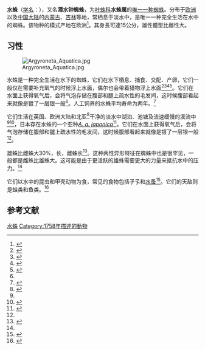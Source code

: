 {{Speciesbox
| fossil_range = {{Fossil range|新近纪|现在}}
| image =Argyroneta aquatica Paar.jpg
| image_caption = 雌蛛（左）和雄蛛
| genus = Argyroneta
| species = aquatica
| parent_authority = [[Pierre_André_Latreille|Latreille]], 1804
| authority = ([[Carl_Alexander_Clerck|Clerck]], 1758)
| synonyms_ref =
| synonyms =
*''Aranea amphibia'' <small>Müller, 1776</small><ref name=Müll1776>{{cite book| last=Müller| first=O. F.| year=1776| title=Zoologicae danicae prodromus, seu animalium daniae et norvegiae indigenarum, characteres, nomina et synonyma imprimis popularium| publisher=Hafniae| page=194}}</ref>
*''Aranea aquatica'' <small>Linnaeus, 1758</small><ref name=Linn1758>{{cite book| last=Linnaeus| first=C.| year=1758| title=Systema naturae per regna tria naturae, secundum classes, ordines, genera, species cum characteribus differentiis, synonymis, locis| page=623}}</ref>
*''Araneus aquaticus'' <small>Clerck, 1757</small><ref name=Cler1757>{{cite book| last=Clerck| first=C.| year=1757| title=Svenska spindlar, uti sina hufvud-slågter indelte samt under några och sextio särskildte arter beskrefne och med illuminerade figurer uplyste| page=143}}</ref>
*''Aranea urinatoria'' <small>Poda, 1761</small><ref name=Poda1761>{{cite book| last=Poda| first=N.| year=1761| title=Insecta Musei Graecensis, quae in ordines, genera et species juxta systema naturae Caroli Linnaei| publisher=Graecii| page=123}}</ref>
*''Clubiona fallax'' <small>Walckenaer, 1837</small><ref name=Walc1837>{{cite book| last=Walckenaer| first=C. A.| year=1837| title=Histoire naturelle des insectes. Aptères| url=https://archive.org/details/histoirenaturell01walc| page=[https://archive.org/details/histoirenaturell01walc/page/603 603]}}</ref>
}}

'''水蛛'''（[[学名|学名]]：{{lang|la|''Argyroneta aquatica''}}），又名'''潜水钟蜘蛛'''，为[[叶蛛科|叶蛛科]]'''水蛛属'''的[[单型|唯一一种蜘蛛]]。分布于[[欧洲|欧洲]]以及[[中国大陆|中国大陆]]的[[内蒙古|内蒙古]]、[[吉林|吉林]]等地，常栖息于淡水中，是唯一一种完全生活在水中的蜘蛛。该物种的模式产地在欧洲<ref name='id14006'>{{cite web| url =http://www.bioinfo.cn/db05/BjdwSpecies.php?action=view&id=14006| title =水蛛| work =《中国动物物种编目数据库》| publisher =中国科学院微生物研究所| author =中国科学院动物研究所| accessdate =2009-04-28| deadurl =yes| archiveurl =https://web.archive.org/web/20160305031649/http://www.bioinfo.cn/db05/BjdwSpecies.php?action=view&id=14006| archivedate =2016-03-05}}</ref>。其身長可達15公分，雄性體型比雌性大。

==习性==
[[File:Argyroneta_Aquatica.jpg|thumb]]

水蛛是一种完全生活在水下的蜘蛛，它们在水下栖息、捕食、交配、产卵，它们一般仅在需要补充氧气的时候浮上水面，偶尔也会带着猎物浮上水面<ref name=Thorp2015>{{cite book | editor1=Thorp, J.H. | editor2=D.C. Rogers |year=2015 | title=Thorp and Covich's Freshwater Invertebrates: Ecology and General Biology | publisher=Elsevier | pages=602–608 | volume=1 | edition=4 | isbn=978-0-12-385026-3 }}</ref><ref name=Hillyard2007>{{cite book | author=Hillyard, P.D. |year=2007 | title=The Private Life of Spiders | publisher=New Holland | pages=41–43 | isbn=978-0-69115-003-1 }}</ref><ref name=BAS>{{cite web | title=Argyroneta aquatica (Araneae) | url=http://srs.britishspiders.org.uk/portal.php/p/Summary/s/Argyroneta+aquatica | website=British Arachnological Society | accessdate=12 April 2018 | archive-date=2020-02-23 | archive-url=https://web.archive.org/web/20200223170314/http://srs.britishspiders.org.uk/portal.php/p/Summary/s/Argyroneta+aquatica | dead-url=no }}</ref><ref name=Schutz2007>{{Cite journal |author1=Schütz, D. |author2=M. Taborsky | author3=T. Drapela |date=2007 |title=Air bells of water spiders are an extended phenotype modified in response to gas composition | journal=J Exp Zool a Ecol Genet Physiol. |volume=307 | issue=10 |pages=549–555 |doi=10.1002/jez.410 |pmid=17674350 }}</ref>。它们在水面上获得氧气后，会将气泡存储在腹部和腿上疏水性的毛发间，这时候腹部看起来就像是镀了一层银一般<ref name="Schütz 2003"/>。人工饲养的水蛛平均寿命为两年。<ref name="Schütz 2003">{{cite journal|author1=Schütz, D. |author2=Taborsky, M. |title=Adaptations to an aquatic life may be responsible for the reversed sexual size dimorphism in the water spider, ''Argyroneta aquatica'' |journal=Evolutionary Ecology Research |year=2003 |volume=5 |issue=1 |pages=105–117 |url=http://www.zoology.unibe.ch/behav/pdf_files/Schuetz_EvolEcolRes03.pdf |archiveurl=https://web.archive.org/web/20081216214632/http://www.zoology.unibe.ch/behav/pdf_files/Schuetz_EvolEcolRes03.pdf |archivedate=2008-12-16 }}</ref>

它们生活在英国、欧洲大陆和北亚<ref name=SpidersEurope>{{cite web | year=2013 | title=Argyroneta aquatica (Clerck, 1757) | url=https://araneae.unibe.ch/data/201 | website=Araneae – Spiders of Europe | accessdate=12 April 2018 }}{{Dead link|date=2020年7月 |bot=InternetArchiveBot |fix-attempted=yes }}</ref>干净的淡水中湖泊、池塘及流速缓慢的溪流中<ref name=BAS/><ref>{{cite web | author=Filoramo, R. | year=2012 | title=Argyroneta aquatica | url=http://animaldiversity.org/accounts/Argyroneta_aquatica/ | website=Animal Diversity Web | accessdate=12 April 2018 | archive-date=2020-09-06 | archive-url=https://web.archive.org/web/20200906042731/https://animaldiversity.org/accounts/Argyroneta_aquatica/ | dead-url=no }}</ref>，日本存在水蛛的一个亚种''[[日本水蛛|A. a. japonica]]''<ref>{{Cite journal |author=Ono, H. |date=2002 |title=New and Remarkable Spiders of the Families Liphistiidae, Argyronetidae, Pisauridae, Theridiidae and Araneidae (Arachnida) from Japan |journal=Bulletin of the National Museum of Nature and Science Tokyo (A) |volume=28 |issue=1 |pages=51–60 |doi=10.1016/j.crvi.2018.02.002  |pmid=29530733 |url=http://prodinra.inra.fr/ft/7DA2A7D9-D687-4289-A596-B96F743B48B5 }}</ref>。它们在水面上获得氧气后，会将气泡存储在腹部和腿上疏水性的毛发间，这时候腹部看起来就像是镀了一层银一般<ref name="Schütz 2003"/>。

雄蛛比雌蛛大30%，长{{convert|10-15|mm|in|abbr=on}}，雌蛛长{{convert|8-12|mm|in|abbr=on}}<ref name=DanmarksEdderkopper>{{cite web | title=Argyroneta aquatica (Clerck 1758) (Water spider) | url=http://danmarks-edderkopper.dk/species-description?taxon=Argyroneta%20aquatica | website=danmarks-edderkopper.dk | accessdate=14 September 2015 | archive-date=2018-01-18 | archive-url=https://web.archive.org/web/20180118122623/http://danmarks-edderkopper.dk/species-description?taxon=Argyroneta%20aquatica | dead-url=no }}</ref>。这种两性异形特征在蜘蛛中也是很罕见，一般都是雌蛛比雄蛛大。这可能是由于更活跃的雄蛛需要更大的力量来抵抗水中的压力。<ref name="Schütz 2003" />

它们以水中的昆虫和甲壳动物为食，常见的食物包括孑孓和[[水蚤|水蚤]]<ref name="Seymour 2011">{{Cite journal |last = Seymour |first=R. S. |last2=Hetz |first2=S. K. | title=The diving bell and the spider: the physical gill of ''Argyroneta aquatica'' | journal= J. Exp. Biol. |volume=214 |issue=13 | year = 2011 |pages =2175–2181 |doi=10.1242/jeb.056093 |pmid=21653811 }}</ref>。它们的天敌则是蛙类和鱼类。<ref name="Water Spider">{{cite web |url=https://web.archive.org/web/20131111020107/https://www.buzzle.com/articles/water-spider.html |title=Water Spider |author=Chandramita Bora}}</ref>

== 参考文献 ==

{{reflist}}

{{Wikispecies|Argyroneta aquatica}}
{{Authority control}}
{{Taxonbar|from=Q119195}}

[[Category:叶蛛科|水蛛]]
[[Category:1758年描述的動物|Category:1758年描述的動物]]